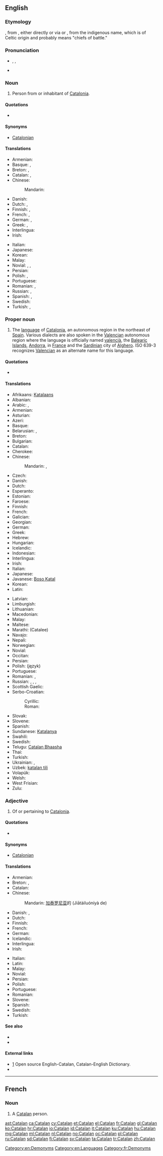 {{also|catalan|catalán}}
==English==
{{slim-wikipedia}}

===Etymology===
{{etyl|enm}} {{term|Catalane|lang=enm}}, from {{etyl|ca}} {{term|català|lang=ca}}, either directly or via {{etyl|fr}} {{term|catalan|lang=fr}} or {{etyl|es|-}} {{term|catalán|lang=es}}, from the indigenous name, which is of Celtic origin and probably means "chiefs of battle."

===Pronunciation===
* {{enPR|kăt'ə-lăn}}, {{IPA|/ˈkæ.tə.ˌlæn/}}, {{X-SAMPA|/"k{t@l{n/}}
* {{audio|En-us-Catalan.ogg|Audio (US)}}

===Noun===
{{en-noun}}

# Person from or inhabitant of [[Catalonia]].

====Quotations====
* {{seeCites}}

====Synonyms====
* [[Catalonian]]

====Translations====
{{trans-top|person from Catalonia}}
* Armenian: {{t-|hy|կատալոնացի|tr=katalonac'i}}
* Basque: {{t+|eu|kataluniar}}, {{t+|eu|katalan}}
* Breton: {{t-|br|Katalan|m}}, {{t-|br|Katalanez|f}}
* Catalan: {{t+|ca|català|m}}, {{t+|ca|catalana|f}}
* Chinese:
*: Mandarin: {{t|cmn|加泰罗尼亚人|tr=Jiātàiluóníyà rén}}
* Danish: {{t-|da|catalonier|c}}
* Dutch: {{t-|nl|Catalaan|m}}, {{t+|nl|Catalaanse|f}}
* Finnish: {{t+|fi|katalaani}}, {{t+|fi|katalonialainen}}
* French: {{t+|fr|Catalan|m}}, {{t+|fr|Catalane|f}}
* German: {{t+|de|Katalane|m}}, {{t+|de|Katalanin|f}}
* Greek: {{t-|el|Καταλανός|m}}, {{t-|el|Καταλανή|f}}
* Interlingua: {{t-|ia|catalano}}
* Irish: {{t-|ga|Catalónach|m}}
{{trans-mid}}
* Italian: {{t+|it|catalano}}
* Japanese: {{t-|ja|カタルーニャ人|tr=Kataruunya-jin}}
* Korean: {{t-|ko|카탈루냐인|tr=katallunya-in}}
* Malay: {{t-|ms|orang Catalan}}
* Novial: {{tø|nov|katalane|m|f}}, {{tø|nov|katalano|m}}, {{tø|nov|katalana|f}}
* Persian: {{t-|fa|کاتالانی|tr=katalâni}}
* Polish: {{t-|pl|Katalończyk|m}}, {{t-|pl|Katalonka|f}}
* Portuguese: {{t+|pt|catalão|m}}
* Romanian: {{t+|ro|catalan|m}}, {{t+|ro|catalană|f}}
* Russian: {{t+|ru|каталонец|m|tr=katalon'éc}}, {{t+|ru|каталонка|f|tr=katalónka}}
* Spanish: {{t+|es|catalán|m}}, {{t-|es|catalana|f}}
* Swedish: {{t+|sv|katalan|c}}
* Turkish: {{t+|tr|Katalan}}, {{t-|tr|Katalonyalı}}
{{trans-bottom}}
{{interwiktionary|code=ca}}

===Proper noun===
{{en-proper noun}}

# The [[language]] of [[Catalonia]], an autonomous region in the northeast of [[Spain]]. Various dialects are also spoken in the [[Valencia]]n autonomous region where the language is officially named [[valencià]], the [[Balearic Islands]], [[Andorra]], {{w|Roussillon}} in [[France]] and the [[Sardinia]]n city of [[Alghero]]. ISO 639-3 recognizes [[Valencian]] as an alternate name for this language.

====Quotations====
* {{seeCites}}

====Translations====
{{trans-top|the language of Catalonia}}
* Afrikaans: [[Katalaans]]
* Albanian: {{t-|sq|Katalonisht}}
* Arabic: {{t-|ar|القطلونية|f|tr=al-qaʈaluníya|sc=Arab}}, {{t-|ar|الكتلانية|f|tr=al-katalaníya|sc=Arab}}
* Armenian: {{t-|hy|կատալաներեն|tr=katalaneren}}
* Asturian: {{t-|ast|Catalán}}
* Azeri: {{t-|az|Katalan}}
* Basque: {{t+|eu|katalan}}
* Belarusian: {{t-|be|каталонская мова|f|tr=katalónskaja móva|sc=Cyrl}}, {{t-|be|каталонская|f|tr=katalónskaja|sc=Cyrl}}
* Breton: {{t+|br|katalaneg|m}}
* Bulgarian: {{t-|bg|каталонски|tr=katalonski}}
* Catalan: {{t+|ca|català|m}}
* Cherokee: {{t-|chr|ᎧᏔᎳ|tr=katala}}
* Chinese:
*: Mandarin: {{t|cmn|加泰羅尼亞語}}, {{t|cmn|加泰罗尼亚语|tr=Jiātàiluóníyǎ yǔ}}
* Czech: {{t+|cs|katalánsky}}
* Danish: {{t-|da|catalansk}}
* Dutch: {{t+|nl|Catalaans}}
* Esperanto: {{t+|eo|kataluna}}
* Estonian: {{t-|et|katalaani}}
* Faroese: {{t-|fo|Katalandskt}}
* Finnish: {{t+|fi|katalaani}}
* French: {{t+|fr|catalan|m}}
* Galician: {{t+|gl|catalán|m}}
* Georgian: {{t-|ka|კატალანური|tr=katalanuri|sc=Geor}}
* German: {{t+|de|Katalanisch|n}}
* Greek: {{t+|el|καταλανικά|n|p|tr=katalaniká|sc=Grek}}
* Hebrew: {{t-|he|קטלונית|sc=Hebr}}
* Hungarian: {{t+|hu|katalán}}
* Icelandic: {{t+|is|katalónska}}
* Indonesian: {{t-|id|katalan}}
* Interlingua: {{t-|ia|catalano}}
* Irish: {{t-|ga|Catalóinis|f}}
* Italian: {{t+|it|catalano}}
* Japanese: {{t+|ja|カタルーニャ語|tr=Katarūnya-go|sc=Jpan}}
* Javanese: [[Boso Katal]]
* Korean: {{t-|ko|카탈로니아어|tr=Katallonia-eo|sc=Kore}}
* Latin: {{t-|la|catalana}}
{{trans-mid}}
* Latvian: {{t-|lv|kataloniešu}}
* Limburgish: {{t+|li|Katteläönsj|n}}
* Lithuanian: {{t+|lt|katalonų}}
* Macedonian: {{t+|mk|каталонски}}
* Malay: {{t-|ms|bahasa Catalan}}
* Maltese: {{t-|mt|katalan}}
* Marathi: (Catalee)
* Navajo: {{tø|nv|Kʼatalą́ą́ bizaad}}
* Nepali: {{t-|ne|क्याटालन|sc=Deva}}
* Norwegian: {{t+|no|katalansk}}
* Novial: {{tø|nov|katalanum}}
* Occitan: {{t+|oc|catalan}}
* Persian: {{t-|fa|کاتالانی|tr=katalâni|sc=fa-Arab}}
* Polish: (język) {{t+|pl|kataloński|m}}
* Portuguese: {{t+|pt|catalão|m}}
* Romanian: {{t-|ro|limba catalană|f}}, {{t+|ro|catalană|f}}
* Russian: {{t+|ru|каталанский|m|tr=katalánskij|sc=Cyrl}}, {{t-|ru|каталанский язык|m|tr=katalánskij jazýk|sc=Cyrl}}, {{t+|ru|каталонский|m|tr=katalónskij|sc=Cyrl}}, {{t-|ru|каталонский язык|m|tr=katalónskij jazýk|sc=Cyrl}}
* Scottish Gaelic: {{t-|gd|Catalanais}}
* Serbo-Croatian:
*: Cyrillic: {{t-|sh|каталонски|m}}
*: Roman: {{t-|sh|katalonski|m}}
* Slovak: {{t+|sk|katalánčina|f}}
* Slovene: {{t+|sl|katalonščina|alt=katalónščina|f}}
* Spanish: {{t+|es|catalán}}
* Sundanese: [[Katalanya]]
* Swahili: {{t-|sw|Kikatalan}}
* Swedish: {{t+|sv|katalanska}}
* Telugu: [[Catalan Bhaasha]]
* Thai: {{t-|th|ภาษาคาตาลัน|tr=paasăa kaadtaalan|sc=Thai}}
* Turkish: {{t+|tr|Katalanca}}
* Ukrainian: {{t-|uk|каталанська мова|f|tr=kataláns’ka móva|sc=Cyrl}}, {{t-|uk|каталанська|f|tr=kataláns’ka|sc=Cyrl}}
* Uzbek: [[katalan tili]]
* Volapük: {{t+|vo|Katalonänapük}}
* Welsh: {{t+|cy|Catalaneg}}
* West Frisian: {{t+|fy|Katalaansk}}
* Zulu: {{t-|zu|IsiKhathalani}}
{{trans-bottom}}

===Adjective===
{{en-adj|-}}

# Of or pertaining to [[Catalonia]].

====Quotations====
* {{seeCites}}

====Synonyms====
* [[Catalonian]]

====Translations====
{{trans-top|of or pertaining to Catalonia}}
* Armenian: {{t-|hy|կատալոնական|tr=katalonakan}}
* Breton: {{t-|br|katalanat}}, {{qualifier|of the language}} {{t-|br|katalonek}}
* Catalan: {{t+|ca|català}}
* Chinese:
*: Mandarin: [[加泰罗尼亚]]的 (Jiātàiluóníyà de)
* Danish: {{t-|da|catalansk}}, {{t-|da|catalonsk}}
* Dutch: {{t+|nl|Catalaans}}
* Finnish: {{t+|fi|katalonialainen}}
* French: {{t+|fr|catalan}}
* German: {{t+|de|katalanisch}}
* Icelandic: {{t-|is|katalónskur}}
* Interlingua: {{t-|ia|catalan}}
* Irish: {{t-|ga|Catalónach}}
{{trans-mid}}
* Italian: {{t+|it|catalano}}
* Latin: {{t-|la|catalanus}}
* Malay: {{t-|ms|Catalonia}}
* Novial: {{tø|nov|katalan}}
* Persian: {{t-|fa|کاتالانی|tr=katalâni}}
* Polish: {{t+|pl|kataloński}}
* Portuguese: {{t+|pt|catalão}}
* Romanian: {{t+|ro|catalan}}
* Slovene: {{t+|sl|katalonski|alt=katalónski}}
* Spanish: {{t+|es|catalán}}
* Swedish: {{t+|sv|katalansk}}
* Turkish: {{t+|tr|Katalan}}
{{trans-bottom}}

====See also====
* {{langcat}}
* {{langlist}}

====External links====
* [http://www.catalandictionary.org/eng] Open source English-Catalan, Catalan-English Dictionary.
* {{ISO 639|link=Ethnologue|1code=ca|code=cat}}

[[Category:en:Demonyms]]
[[Category:en:Languages]]

----

==French==

===Noun===
{{fr-noun|m|f=Catalane}}

# A [[Catalan]] person.

[[Category:fr:Demonyms]]

[[ast:Catalan]]
[[ca:Catalan]]
[[cy:Catalan]]
[[et:Catalan]]
[[el:Catalan]]
[[fr:Catalan]]
[[gl:Catalan]]
[[ko:Catalan]]
[[hr:Catalan]]
[[io:Catalan]]
[[id:Catalan]]
[[it:Catalan]]
[[ku:Catalan]]
[[hu:Catalan]]
[[mg:Catalan]]
[[ml:Catalan]]
[[nl:Catalan]]
[[no:Catalan]]
[[oc:Catalan]]
[[pl:Catalan]]
[[ru:Catalan]]
[[sd:Catalan]]
[[fi:Catalan]]
[[sv:Catalan]]
[[ta:Catalan]]
[[tr:Catalan]]
[[zh:Catalan]]